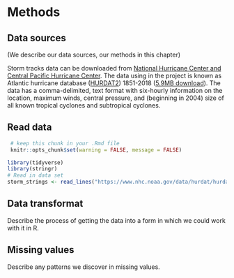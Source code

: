 # Methods

## Data sources
(We describe our data sources, our methods in this chapter)

Storm tracks data can be downloaded from [National Hurricane Center and Central Pacific Hurricane Center]("https://www.nhc.noaa.gov/data/#hurdat"). The data using in the project is known as Atlantic hurricane database ([HURDAT2]("https://www.nhc.noaa.gov/data/hurdat/hurdat2-format-atlantic.pdf")) 1851-2018 ([5.9MB download]("https://www.nhc.noaa.gov/data/hurdat/hurdat2-1851-2018-051019.txt")). The data has a comma-delimited, text format with six-hourly information on the location, maximum winds, central pressure, and (beginning in 2004) size of all known tropical cyclones and subtropical cyclones.

## Read data

```r
 # keep this chunk in your .Rmd file
 knitr::opts_chunk$set(warning = FALSE, message = FALSE)
```

```r
library(tidyverse)
library(stringr)
# Read in data set
storm_strings <- read_lines("https://www.nhc.noaa.gov/data/hurdat/hurdat2-1851-2018-051019.txt")
```

## Data transformat

Describe the process of getting the data into a form in which we could work with it in R.

## Missing values

Describe any patterns we discover in missing values.
